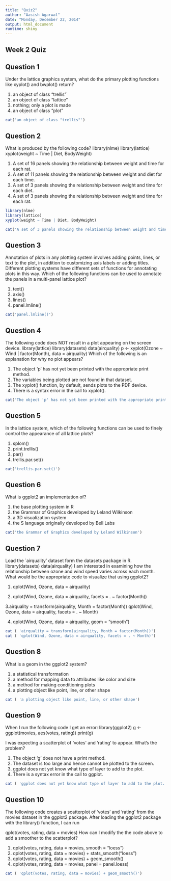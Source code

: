```yaml
---
title: "Quiz2"
author: "Aasish Agarwal"
date: "Monday, December 22, 2014"
output: html_document
runtime: shiny
---
```


## Week 2 Quiz

## Question 1
Under the lattice graphics system, what do the primary plotting functions like xyplot() and bwplot() return?

1. an object of class "trellis"
1. an object of class "lattice"
1. nothing; only a plot is made
1. an object of class "plot"

```r
cat('an object of class "trellis"')
```

## Question 2
What is produced by the following code?
library(nlme)
library(lattice)
xyplot(weight ~ Time | Diet, BodyWeight)

1. A set of 16 panels showing the relationship between weight and time for each rat.
1. A set of 11 panels showing the relationship between weight and diet for each time.
1. A set of 3 panels showing the relationship between weight and time for each diet.
1. A set of 3 panels showing the relationship between weight and time for each rat.

```r
library(nlme)
library(lattice)
xyplot(weight ~ Time | Diet, BodyWeight)

cat('A set of 3 panels showing the relationship between weight and time for each diet')
```

## Question 3
Annotation of plots in any plotting system involves adding points, lines, or text to the plot, in addition to customizing axis labels or adding titles. Different plotting systems have different sets of functions for annotating plots in this way. Which of the following functions can be used to annotate the panels in a multi-panel lattice plot?

1. text()
1. axis()
1. lines()
1. panel.lmline()

```r
cat('panel.lmline()')
```

## Question 4
The following code does NOT result in a plot appearing on the screen device.
library(lattice)
library(datasets)
data(airquality)
p <- xyplot(Ozone ~ Wind | factor(Month), data = airquality)
Which of the following is an explanation for why no plot appears?

1. The object 'p' has not yet been printed with the appropriate print method.
1. The variables being plotted are not found in that dataset.
1. The xyplot() function, by default, sends plots to the PDF device.
1. There is a syntax error in the call to xyplot().

```r
cat("The object 'p' has not yet been printed with the appropriate print method.")
```

## Question 5
In the lattice system, which of the following functions can be used to finely control the appearance of all lattice plots?

1. splom()
1. print.trellis()
1. par()
1. trellis.par.set()

```r
cat('trellis.par.set()')
```

## Question 6
What is ggplot2 an implementation of?

1. the base plotting system in R
1. the Grammar of Graphics developed by Leland Wilkinson
1. a 3D visualization system
1. the S language originally developed by Bell Labs

```r
cat('the Grammar of Graphics developed by Leland Wilkinson')
```

## Question 7
Load the `airquality' dataset form the datasets package in R.
library(datasets)
data(airquality)
I am interested in examining how the relationship between ozone and wind speed varies across each month. What would be the appropriate code to visualize that using ggplot2?

1. qplot(Wind, Ozone, data = airquality)

2. qplot(Wind, Ozone, data = airquality, facets = . ~ factor(Month))
 
3.airquality = transform(airquality, Month = factor(Month))
qplot(Wind, Ozone, data = airquality, facets = . ~ Month)

4. qplot(Wind, Ozone, data = airquality, geom = "smooth")

```r
cat ( 'airquality = transform(airquality, Month = factor(Month))')
cat ( 'qplot(Wind, Ozone, data = airquality, facets = . ~ Month)')

```

## Question 8
What is a geom in the ggplot2 system?

1. a statistical transformation
1. a method for mapping data to attributes like color and size
1. a method for making conditioning plots
1. a plotting object like point, line, or other shape

```r
cat ( 'a plotting object like point, line, or other shape')
```

## Question 9
When I run the following code I get an error:
library(ggplot2)
g <- ggplot(movies, aes(votes, rating))
print(g)

I was expecting a scatterplot of 'votes' and 'rating' to appear. What's the problem?

1. The object 'g' does not have a print method.
1. The dataset is too large and hence cannot be plotted to the screen.
1. ggplot does not yet know what type of layer to add to the plot.
1. There is a syntax error in the call to ggplot.

```r
cat ( 'ggplot does not yet know what type of layer to add to the plot.')
```


## Question 10
The following code creates a scatterplot of 'votes' and 'rating' from the movies dataset in the ggplot2 package. After loading the ggplot2 package with the library() function, I can run

qplot(votes, rating, data = movies)
How can I modify the the code above to add a smoother to the scatterplot?

1. qplot(votes, rating, data = movies, smooth = "loess")
1. qplot(votes, rating, data = movies) + stats_smooth("loess")
1. qplot(votes, rating, data = movies) + geom_smooth()
1. qplot(votes, rating, data = movies, panel = panel.loess)

```r
cat ( 'qplot(votes, rating, data = movies) + geom_smooth()')
```
